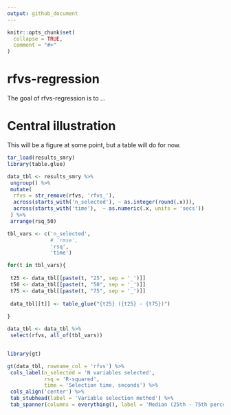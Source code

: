 ```yaml
---
output: github_document
---
```


<!-- README.md is generated from README.Rmd. Please edit that file -->

```r
knitr::opts_chunk$set(
  collapse = TRUE,
  comment = "#>"
)
```

# rfvs-regression

<!-- badges: start -->
<!-- badges: end -->

The goal of rfvs-regression is to ...

# Central illustration

This will be a figure at some point, but a table will do for now.

```r

tar_load(results_smry)
library(table.glue)

data_tbl <- results_smry %>% 
 ungroup() %>% 
 mutate(
  rfvs = str_remove(rfvs, 'rfvs_'),
  across(starts_with('n_selected'), ~ as.integer(round(.x))),
  across(starts_with('time'),  ~ as.numeric(.x, units = 'secs'))
 ) %>% 
 arrange(rsq_50)

tbl_vars <- c('n_selected',
              # 'rmse', 
              'rsq',
              'time')

for(t in tbl_vars){
 
 t25 <- data_tbl[[paste(t, "25", sep = '_')]]
 t50 <- data_tbl[[paste(t, "50", sep = '_')]]
 t75 <- data_tbl[[paste(t, "75", sep = '_')]]
 
 data_tbl[[t]] <- table_glue("{t25} ({t25} - {t75})")
 
}

data_tbl <- data_tbl %>% 
 select(rfvs, all_of(tbl_vars))


library(gt)

gt(data_tbl, rowname_col = 'rfvs') %>% 
 cols_label(n_selected = 'N variables selected',
            rsq = 'R-squared',
            time = 'Selection time, seconds') %>% 
 cols_align('center') %>% 
 tab_stubhead(label = 'Variable selection method') %>% 
 tab_spanner(columns = everything(), label = 'Median (25th - 75th percentile)')



```

